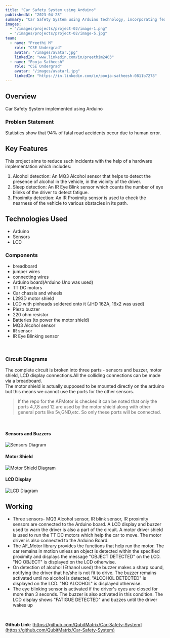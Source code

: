 ```yaml
---
title: "Car Safety System using Arduino"
publishedAt: "2023-04-28"
summary: "Car Safety System using Arduino technology, incorporating features such as alcohol detection, driver fatigue monitoring, and proximity sensing to enhance road safety."
images:
  - "/images/projects/project-02/image-1.png"
  - "/images/projects/project-02/image-5.jpg"
team:
  - name: "Preethi M"
    role: "CSE Undergrad"
    avatar: "/images/avatar.jpg"
    linkedIn: "www.linkedin.com/in/preethim2403"
  - name: "Pooja Satheesh"
    role: "CSE Undergrad"
    avatar: "/images/avatar1.jpg"
    linkedIn: "https://in.linkedin.com/in/pooja-satheesh-0811b7278"
---
```


## Overview
Car Safety System implemented using Arduino

### Problem Statement
Statistics show that 94% of fatal road accidents occur due to human error.

## Key Features
This project aims to reduce such incidents with the help of a hardware implementation which includes:   
1. Alcohol detection: An MQ3 Alcohol sensor that helps to detect the presence of alcohol in the vehicle, in the vicinity of the driver.
2. Sleep detection: An IR Eye Blink sensor which counts the number of eye blinks of the driver to detect fatigue.
3. Proximity detection: An IR Proximity sensor is used to check the nearness of the vehicle to various obstacles in its path.

## Technologies Used
- Arduino 
- Sensors
- LCD

### Components
- breadboard
- jumper wires
- connecting wires
- Arduino board(Arduino Uno was used)
- TT DC motors
- Car chassis and wheels
- L293D motor shield
- LCD with pinheads soldered onto it (JHD 162A, 16x2 was used)
- Piezo buzzer
- 220 ohm resistor
- Batteries (to power the motor shield)
- MQ3 Alcohol sensor
- IR sensor
- IR Eye Blinking sensor

<br/>

### Circuit Diagrams
The complete circuit is broken into three parts - sensors and buzzer, motor shield, LCD display connections.All the colliding connections can be made via a breadboard.   
The motor shield is actually supposed to be mounted directly on the arduino but this means we cannot use the ports for the other sensors.   
> If the repo for the AFMotor is checked it can be noted that only the ports 4,7,8 and 12 are used by the motor shield along with other general ports like 5v,GND,etc. So only these ports will be connected.   
<br/>

#### Sensors and Buzzers
![Sensors Diagram](/images/projects/project-02/image-2.png)

#### Motor Shield
![Motor Shield Diagram](/images/projects/project-02/image-3.png)

#### LCD Display
![LCD Diagram](/images/projects/project-02/image-4.png)

## Working
- Three sensors- MQ3 Alcohol sensor, IR blink sensor, IR proximity sensors are 
connected to the Arduino board. A LCD display and buzzer used to warn the driver
is also a part of the circuit. A motor driver shield is used to run the TT DC motors 
which help the car to move. The motor driver is also connected to the Arduino 
Board.
- The AF_Motor library provides the functions that help run the motor. The car 
remains in motion unless an object is detected within the specified proximity and 
displays the message "OBJECT DETECTED" on the LCD. "NO OBJECT" is 
displayed on the LCD otherwise.
- On detection of alcohol (Ethanol used) the buzzer makes a sharp sound, notifying 
the driver that he/she is not fit to drive. The buzzer remains activated until no 
alcohol is detected, "ALCOHOL DETECTED" is displayed on the LCD. "NO 
ALCOHOL" is displayed otherwise.
- The eye blinking sensor is activated if the driver's eyes are closed for more than 3 
seconds. The buzzer is also activated in this condition. The LCD display shows 
"FATIGUE DETECTED" and buzzes until the driver wakes up 
<br/>

**Github Link**: [https://github.com/QubitMatrix/Car-Safety-System](https://github.com/QubitMatrix/Car-Safety-System)